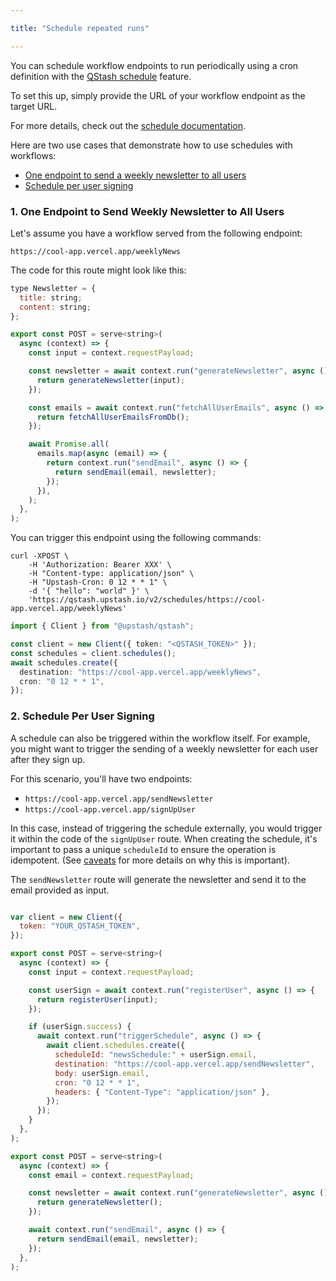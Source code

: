 ```yaml
---

title: "Schedule repeated runs"

---
```


You can schedule workflow endpoints to run periodically using a cron definition with the [QStash schedule](/qstash/features/schedules) feature.

To set this up, simply provide the URL of your workflow endpoint as the target URL.

For more details, check out the [schedule documentation](/qstash/features/schedules).

Here are two use cases that demonstrate how to use schedules with workflows:

- [One endpoint to send a weekly newsletter to all users](/qstash/workflows/howto/schedule#1-one-endpoint-to-send-weekly-newsletter-to-all-users)
- [Schedule per user signing](/qstash/workflows/howto/schedule#2-schedule-per-user-signing)

### 1. One Endpoint to Send Weekly Newsletter to All Users

Let's assume you have a workflow served from the following endpoint:

`https://cool-app.vercel.app/weeklyNews`

The code for this route might look like this:

```javascript
type Newsletter = {
  title: string;
  content: string;
};

export const POST = serve<string>(
  async (context) => {
    const input = context.requestPayload;

    const newsletter = await context.run("generateNewsletter", async () => {
      return generateNewsletter(input);
    });

    const emails = await context.run("fetchAllUserEmails", async () => {
      return fetchAllUserEmailsFromDb();
    });

    await Promise.all(
      emails.map(async (email) => {
        return context.run("sendEmail", async () => {
          return sendEmail(email, newsletter);
        });
      }),
    );
  },
);
```

You can trigger this endpoint using the following commands:

<CodeGroup>

```shell cURL
curl -XPOST \
    -H 'Authorization: Bearer XXX' \
    -H "Content-type: application/json" \
    -H "Upstash-Cron: 0 12 * * 1" \
    -d '{ "hello": "world" }' \
    'https://qstash.upstash.io/v2/schedules/https://cool-app.vercel.app/weeklyNews'
```

```typescript Typescript
import { Client } from "@upstash/qstash";

const client = new Client({ token: "<QSTASH_TOKEN>" });
const schedules = client.schedules();
await schedules.create({
  destination: "https://cool-app.vercel.app/weeklyNews",
  cron: "0 12 * * 1",
});
```

</CodeGroup>

### 2. Schedule Per User Signing

A schedule can also be triggered within the workflow itself. For example, you might want to trigger the sending of a weekly newsletter for each user after they sign up.

For this scenario, you'll have two endpoints:
- `https://cool-app.vercel.app/sendNewsletter`
- `https://cool-app.vercel.app/signUpUser`

In this case, instead of triggering the schedule externally, you would trigger it within the code of the `signUpUser` route. When creating the schedule, it's important to pass a unique `scheduleId` to ensure the operation is idempotent. (See [caveats](/qstash/workflows/basics/caveats) for more details on why this is important).

The `sendNewsletter` route will generate the newsletter and send it to the email provided as input.

<CodeGroup>

```javascript signUpUser

var client = new Client({
  token: "YOUR_QSTASH_TOKEN",
});

export const POST = serve<string>(
  async (context) => {
    const input = context.requestPayload;

    const userSign = await context.run("registerUser", async () => {
      return registerUser(input);
    });

    if (userSign.success) {
      await context.run("triggerSchedule", async () => {
        await client.schedules.create({
          scheduleId: "newsSchedule:" + userSign.email,
          destination: "https://cool-app.vercel.app/sendNewsletter",
          body: userSign.email,
          cron: "0 12 * * 1",
          headers: { "Content-Type": "application/json" },
        });
      });
    }
  },
);
```

```javascript sendNewsletter
export const POST = serve<string>(
  async (context) => {
    const email = context.requestPayload;

    const newsletter = await context.run("generateNewsletter", async () => {
      return generateNewsletter();
    });

    await context.run("sendEmail", async () => {
      return sendEmail(email, newsletter);
    });
  },
);
```

</CodeGroup>